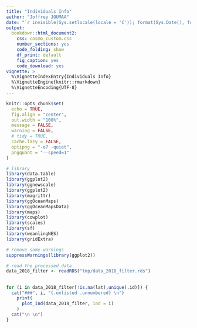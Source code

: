 ```yaml
---
title: "Individuals Info"
author: "Joffrey JOUMAA"
date: "`r invisible(Sys.setlocale(locale = 'C')); format(Sys.Date(), format = '%B %d, %Y')`"
output:
  bookdown::html_document2:
    css: cosmo_custom.css
    number_sections: yes
    code_folding: show
    df_print: default
    fig_caption: yes
    code_download: yes
vignette: >
  %\VignetteIndexEntry{Individuals Info}
  %\VignetteEngine{knitr::rmarkdown}
  %\VignetteEncoding{UTF-8}
---
```


```r
knitr::opts_chunk$set(
  echo = TRUE,
  fig.align = "center",
  out.width = "100%",
  message = FALSE,
  warning = FALSE,
  # tidy = TRUE,
  cache.lazy = FALSE,
  optipng = "-o7 -quiet",
  pngquant = "--speed=1"
)

# library
library(data.table)
library(ggplot2)
library(ggnewscale)
library(ggplot2)
library(magrittr)
library(ggOceanMaps)
library(ggOceanMapsData)
library(maps)
library(cowplot)
library(scales)
library(sf)
library(weanlingNES)
library(gridExtra)

# remove some warnings
suppressWarnings(library(ggplot2))
```

```r
# read the processed data
data_2018_filter <- readRDS("tmp/data_2018_filter.rds")
```

## {.unlisted .unnumbered .tabset .tabset-fade .tabset-pills}

```r
for (i in data_2018_filter[!is.na(lat),unique(.id)]) {
  cat("###", i, "{.unlisted .unnumbered} \n")
    print(
      plot_ind(data_2018_filter, ind = i)
    )
  cat("\n \n")
}
```

## {.unlisted .unnumbered}
